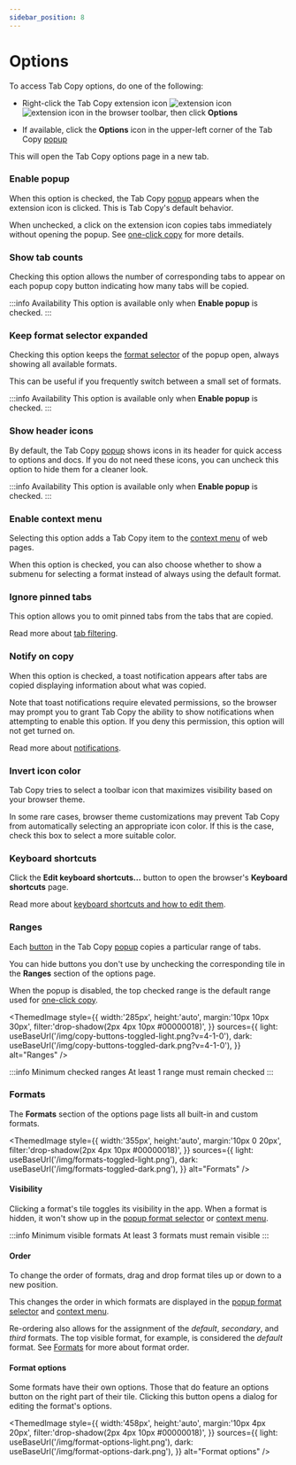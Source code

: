 ```yaml
---
sidebar_position: 8
---
```



# Options

To access Tab Copy options, do one of the following:

- Right-click the Tab Copy extension icon ![extension icon](/img/logo-outline-black.png#light-mode-only)![extension icon](/img/logo-outline-white.png#dark-mode-only) in the browser toolbar, then click **Options**

- If available, click the **Options** icon in the upper-left corner of the Tab Copy [popup](./popup/index.mdx)

This will open the Tab Copy options page in a new tab.

### Enable popup

When this option is checked, the Tab Copy [popup](./popup/index.mdx) appears when the extension icon is clicked. This is Tab Copy's default behavior.

When unchecked, a click on the extension icon copies tabs immediately without opening the popup. See [one-click copy](./one-click-copy.mdx) for more details.

### Show tab counts

Checking this option allows the number of corresponding tabs to appear on each popup copy button indicating how many tabs will be copied.

:::info Availability
This option is available only when **Enable popup** is checked.
:::

### Keep format selector expanded

Checking this option keeps the [format selector](./popup/format-selector.mdx) of the popup open, always showing all available formats.

This can be useful if you frequently switch between a small set of formats.

:::info Availability
This option is available only when **Enable popup** is checked.
:::

### Show header icons

By default, the Tab Copy [popup](./popup/index.mdx) shows icons in its header for quick access to options and docs. If you do not need these icons, you can uncheck this option to hide them for a cleaner look.

:::info Availability
This option is available only when **Enable popup** is checked.
:::

### Enable context menu

Selecting this option adds a Tab Copy item to the [context menu](./context-menu.mdx) of web pages.

When this option is checked, you can also choose whether to show a submenu for selecting a format instead of always using the default format.

### Ignore pinned tabs

This option allows you to omit pinned tabs from the tabs that are copied.

Read more about [tab filtering](./tab-filtering.md).

### Notify on copy

When this option is checked, a toast notification appears after tabs are copied displaying information about what was copied.

Note that toast notifications require elevated permissions, so the browser may prompt you to grant Tab Copy the ability to show notifications when attempting to enable this option. If you deny this permission, this option will not get turned on.

Read more about [notifications](./notification.md).

### Invert icon color

Tab Copy tries to select a toolbar icon that maximizes visibility based on your browser theme.

In some rare cases, browser theme customizations may prevent Tab Copy from automatically selecting an appropriate icon color. If this is the case, check this box to select a more suitable color.

### Keyboard shortcuts

Click the **Edit keyboard shortcuts...** button to open the browser's **Keyboard shortcuts** page.

Read more about [keyboard shortcuts and how to edit them](./keyboard-shortcuts.mdx).

### Ranges

Each [button](./popup/copy-buttons.md) in the Tab Copy [popup](./popup/index.mdx) copies a particular range of tabs.

You can hide buttons you don't use by unchecking the corresponding tile in the **Ranges** section of the options page.

When the popup is disabled, the top checked range is the default range used for [one-click copy](./one-click-copy.mdx).

<ThemedImage
  style={{
    width:'285px',
    height:'auto',
    margin:'10px 10px 30px',
    filter:'drop-shadow(2px 4px 10px #00000018)',
  }}
  sources={{
    light: useBaseUrl('/img/copy-buttons-toggled-light.png?v=4-1-0'),
    dark: useBaseUrl('/img/copy-buttons-toggled-dark.png?v=4-1-0'),
  }}
  alt="Ranges"
/>

:::info Minimum checked ranges
At least 1 range must remain checked
:::

### Formats

The **Formats** section of the options page lists all built-in and custom formats.

<ThemedImage
  style={{
    width:'355px',
    height:'auto',
    margin:'10px 0 20px',
    filter:'drop-shadow(2px 4px 10px #00000018)',
  }}
  sources={{
    light: useBaseUrl('/img/formats-toggled-light.png'),
    dark: useBaseUrl('/img/formats-toggled-dark.png'),
  }}
  alt="Formats"
/>

#### Visibility

Clicking a format's tile toggles its visibility in the app. When a format is hidden, it won't show up in the [popup format selector](./popup/format-selector.mdx) or [context menu](./context-menu.mdx).

:::info Minimum visible formats
At least 3 formats must remain visible
:::

#### Order

To change the order of formats, drag and drop format tiles up or down to a new position.

This changes the order in which formats are displayed in the [popup format selector](./popup/format-selector.mdx) and [context menu](./context-menu.mdx).

Re-ordering also allows for the assignment of the *default*, *secondary*, and *third* formats. The top visible format, for example, is considered the *default* format. See [Formats](./formats/index.md#format-order) for more about format order.

#### Format options

Some formats have their own options. Those that do feature an options button on the right part of their tile. Clicking this button opens a dialog for editing the format's options.

<ThemedImage
  style={{
    width:'458px',
    height:'auto',
    margin:'10px 4px 20px',
    filter:'drop-shadow(2px 4px 10px #00000018)',
  }}
  sources={{
    light: useBaseUrl('/img/format-options-light.png'),
    dark: useBaseUrl('/img/format-options-dark.png'),
  }}
  alt="Format options"
/>
